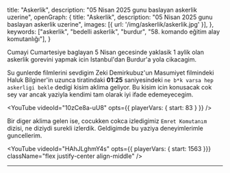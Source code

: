   title: "Askerlik",
  description: "05 Nisan 2025 gunu baslayan askerlik uzerine",
  openGraph: {
    title: "Askerlik",
    description: "05 Nisan 2025 gunu baslayan askerlik uzerine",
    images: [{ url: '/img/askerlik/askerlik.jpg' }],
  },
  keywords: ["askerlik", "bedelli askerlik", "burdur", "58. komando eğitim alay komutanlığı"],
}

Cumayi Cumartesiye baglayan 5 Nisan gecesinde yaklasik 1 aylik olan askerlik gorevini yapmak icin Istanbul'dan Burdur'a yola cikacagim.

Su gunlerde filmlerini sevdigim Zeki Demirkubuz'un Masumiyet filmindeki Haluk Bilginer'in uzunca tiratindaki **01:25** 
saniyesindeki `ne b*k varsa hep askerligi bekle` dedigi kisim aklima geliyor. Bu kisim icin konusacak cok sey var ancak
yaziyla kendimi tam olarak iyi ifade edemeyecegim.

<YouTube 
  videoId="10zCe8a-uU8" 
  opts={{
    playerVars: {
      start: 83
    }
  }}
/>

Bir diger aklima gelen ise, cocukken cokca izledigimiz `Emret Komutanım` dizisi, ne diziydi surekli izlerdik.
Geldigimde bu yaziya deneyimlerimle guncellerim.

<YouTube videoId="HAhJLghmY4s" opts={{ playerVars: { start: 1563 }}} className="flex justify-center align-middle" />

<hr/>
<br/>

<Spotify trackId="2VdPRUJsHifx770fH9zzZ9" />
